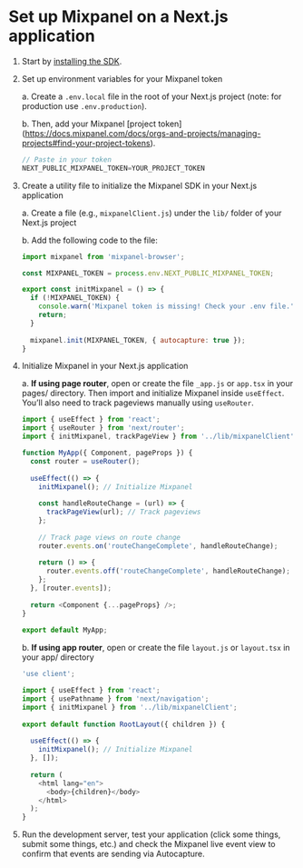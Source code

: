 


# Set up Mixpanel on a Next.js application

1. Start by [installing the SDK](https://docs.mixpanel.com/docs/quickstart/install-mixpanel).
2. Set up environment variables for your Mixpanel token

   a. Create a `.env.local` file in the root of your Next.js project (note: for production use `.env.production`).

   b. Then, add your Mixpanel [project token] (https://docs.mixpanel.com/docs/orgs-and-projects/managing-projects#find-your-project-tokens).

   ```javascript
   // Paste in your token
   NEXT_PUBLIC_MIXPANEL_TOKEN=YOUR_PROJECT_TOKEN
   ```
  
3. Create a utility file to initialize the Mixpanel SDK in your Next.js application

   a. Create a file (e.g., `mixpanelClient.js`) under the `lib/` folder of your Next.js project

   b. Add the following code to the file:

   ```javascript
   import mixpanel from 'mixpanel-browser';

   const MIXPANEL_TOKEN = process.env.NEXT_PUBLIC_MIXPANEL_TOKEN;

   export const initMixpanel = () => {
     if (!MIXPANEL_TOKEN) {
       console.warn('Mixpanel token is missing! Check your .env file.');
       return;
     }
    
     mixpanel.init(MIXPANEL_TOKEN, { autocapture: true });
   }
   ```

4. Initialize Mixpanel in your Next.js application

   a. **If using page router**, open or create the file `_app.js` or `app.tsx` in your pages/ directory. Then import and initialize Mixpanel inside `useEffect`. You’ll also need to track pageviews manually using `useRouter`.
   
   ```javascript
   import { useEffect } from 'react';
   import { useRouter } from 'next/router';
   import { initMixpanel, trackPageView } from '../lib/mixpanelClient';

   function MyApp({ Component, pageProps }) {
     const router = useRouter();
  
     useEffect(() => {
       initMixpanel(); // Initialize Mixpanel
  
       const handleRouteChange = (url) => {
         trackPageView(url); // Track pageviews
       };
  
       // Track page views on route change
       router.events.on('routeChangeComplete', handleRouteChange);
  
       return () => {
         router.events.off('routeChangeComplete', handleRouteChange);
       };
     }, [router.events]);
  
     return <Component {...pageProps} />;
   }
  
   export default MyApp;
   ```

   b. **If using app router**, open or create the file `layout.js` or `layout.tsx` in your app/ directory
   ```javascript
   'use client';

   import { useEffect } from 'react';
   import { usePathname } from 'next/navigation';
   import { initMixpanel } from '../lib/mixpanelClient';
  
   export default function RootLayout({ children }) {
  
     useEffect(() => {
       initMixpanel(); // Initialize Mixpanel
     }, []);
  
     return (
       <html lang="en">
         <body>{children}</body>
       </html>
     );
   }
   ```

5. Run the development server, test your application (click some things, submit some things, etc.) and check the Mixpanel live event view to confirm that events are sending via Autocapture.
   
